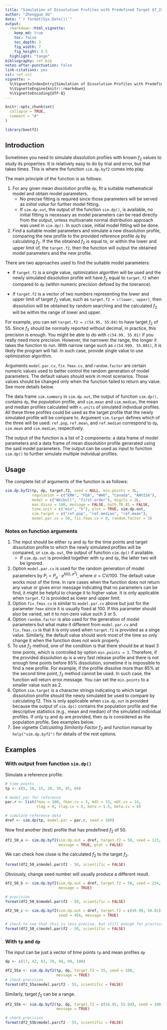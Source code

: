 ```yaml
---
title: "Simulation of Dissolution Profiles with Predefined Target $f_2$"
author: "Zhengguo XU"
date: "`r format(Sys.Date())`"
output: 
  rmarkdown::html_vignette:
    keep_md: true
    toc: false
    toc_depth: 3
    fig_width: 7
    fig_height: 4.5
  highlight: "tango"
bibliography: ref.bib
notes-after-punctuation: false
link-citations: yes
csl: ref.csl
vignette: >
  %\VignetteIndexEntry{Simulation of Dissolution Profiles with Predefined Target $f_2$}
  %\VignetteEngine{knitr::rmarkdown}
  %\VignetteEncoding{UTF-8}
---
```


```r
knitr::opts_chunk$set(
  collapse = TRUE,
  comment = "#"
)
```

```r
library(bootf2)
```

## Introduction
Sometimes you need to simulate dissolution profiles with known $f_2$ values
to study its properties. It is relatively easy to do by trial and error, but
that takes times. This is where the function `sim.dp.byf2` comes into play.

The main principle of the function is as follows:

1. For any given mean dissolution profile `dp`, fit a suitable mathematical
   model and obtain model parameters.
    - No precise fitting is required since those parameters will be served as
      *initial value* for further model fitting.
    - If `sim.dp.out`, the output of the function `sim.dp()`, is available, 
      no initial fitting is necessary as model parameters can be read directly
      from the output, unless multivariate normal distribution approach was 
      used in `sim.dp()`. In such case, initial model fitting will be done.
1. Find a suitable model parameters and simulate a new dissolution profile,
   comparing the new profile to the provided reference profile `dp` by
   calculating $f_2$. If the the obtained $f_2$ is equal to, or within the 
   lower and upper limit of, the `target.f2`, then the function will output 
   the obtained model parameters and the new profile.

There are two approaches used to find the suitable model parameters:

- If `target.f2` is a single value, optimization algorithm will be used and the
  newly simulated dissolution profile will have $f_2$ equal to `target.f2` when
  compared to `dp` (within numeric precision defined by the tolerance).

- If `target.f2` is a vector of two numbers representing the lower and upper
  limit of target $f_2$ value, such as `target.f2 = c(lower, upper)`, then 
  dissolution will be obtained by random searching and the calculated $f_2$ 
  will be within the range of lower and upper.

For example, you can set `target.f2 = c(54.95, 55.04)` to have target $f_2$ of
55. Since $f_2$ should be normally reported without decimal, in practice, this
precision is enough. You might be able to do with `c(54.99, 55.01)` if you
really need more precision. However, the narrower the range, the longer it 
takes the function to run. With narrow range such as `c(54.999, 55.001)`, it is
likely the program will fail. In such case, provide single value to use
optimization algorithm.

Arguments `model.par.cv`, `fix.fmax.cv`, and `random.factor` are certain
numeric values used to better control the random generation of model parameters.
The default values should work in most scenarios. Those values should be changed
only when the function failed to return any value. See more details below.

The data frame `sim.summary` in `sim.dp.out`, the output of function `sim.dp()`,
contains `dp`, the *population* profile, and `sim.mean` and `sim.median`, the
mean and median profiles calculated with `n.units` of simulated individual
profiles. All these three profiles could be used as the target profile that the
newly simulated profile will be compare to. Argument `sim.target` defines which
of the three will be used: `ref.pop`, `ref.mean`, and `ref.median` correspond 
to `dp`, `sim.mean` and `sim.median`, respectively.

The output of the function is a list of 2 components: a data frame of model
parameters and a data frame of mean dissolution profile generated using the
said model parameters. The output can be used as input to function `sim.dp()` 
to further simulate multiple individual profiles.

## Usage
The complete list of arguments of the function is as follows:

```r
sim.dp.byf2(tp, dp, target.f2, seed = NULL, min.points = 3L,
            regulation = c("EMA", "FDA", "WHO", "Canada", "ANVISA"),
            model = c("Weibull", "first-order"), digits = 2L,
            max.disso = 100, message = FALSE, both.TR.85 = FALSE,
            time.unit = c("min", "h"), plot = TRUE, sim.dp.out,
            sim.target = c("ref.pop", "ref.median", "ref.mean"),
            model.par.cv = 50, fix.fmax.cv = 0, random.factor = 3)
```

### Notes on function arguments
1. The input should be either `tp` and `dp` for the time points and target
   dissolution profile to which the newly simulated profiles will be compared,
   or `sim.dp.out`, the output of function `sim.dp()` if available. 
    - If `sim.dp.out` is provided together with `tp` and `dp`, the latter
      two will be ignored.
1. Option `model.par.cv` is used for the random generation of model parameters
   by $P_i = P_\mu \cdot e^{N\left(0,\, \sigma^2\right)}$, where 
   $\sigma = \mathrm{CV}/100$. The default value works most of the time. In 
   rare cases when the function does not return any value or gives error
   message indicating that no parameters can be find, it might be helpful to
   change it to higher value. It is only applicable when `target.f2` is
   provided as lower and upper limit.
1. Option `fix.fmax.cv` is similar to `model.par.cv` above but just for the 
   parameter `fmax` since it is usually fixed at 100. If this parameter
   should also be varied, set it to non-zero value such 3 or 5.
1. Option `random.factor` is also used for the generation of model parameters
   but what make it different from `model.par.cv` and `fix.fmax.cv` is that 
   it is only used when `target.f2` is provided as a singe value. Similarly, 
   the default value should work most of the time so only change it
   when the function does not work properly.
1. To use $f_2$ method, one of the condition is that there should be at least 3
   time points, which is controlled by option `min.points = 3`. Therefore, if
   the provided dissolution `dp` is a very fast release profile and there is
   not enough time points before 85% dissolution, sometime it is impossible to
   find a new profile. For example, if the profile dissolve more than 85% at 
   the second time point, $f_2$ method cannot be used. In such case, the
   function will return error message. You can set the `min.points` to a 
   smaller value such as 2. 
1. Option `sim.target` is a character strings indicating to which target
   dissolution profile should the newly simulated be used to compare by 
   calculating f2. This is only applicable when `sim.dp.out` is provided
   because the output of `sim.dp()` contains the population profile and the
   descriptive statistics (e.g., mean and median) of the simulated individual
   profiles. If only `tp` and `dp` are provided, then `dp` is considered as the
   population profile. See examples below.
1. See vignette *Calculating Similarity Factor $f_2$* and function manual by
   `help("sim.dp.byf2")` for details of the rest options. 

## Examples

### With output from function `sim.dp()`

Simulate a reference profile. 
```r
# time points
tp <- c(5, 10, 15, 20, 30, 45, 60)

# model.par for reference
par.r <- list(fmax = 100, fmax.cv = 3, mdt = 15, mdt.cv = 14, 
              tlag = 0, tlag.cv = 0, beta = 1.5, beta.cv = 8)

# simulate reference data
dref <- sim.dp(tp, model.par = par.r, seed = 100)
```
Now find another (test) profile that has predefined $f_2$ of 50.

```r
df2_50_a <- sim.dp.byf2(sim.dp.out = dref, target.f2 = 50, seed = 123,
                        message = TRUE, plot = FALSE)
```
We can check how close is the calculated $f_2$ to the target $f_2$.
```r
format(df2_50_a$model.par$f2 - 50, scientific = FALSE)
```


Obviously, change seed number will usually produce a different result.
```r
df2_50_b <- sim.dp.byf2(sim.dp.out = dref, target.f2 = 50, seed = 234,
                        message = TRUE)

# precision 
format(df2_50_b$model.par$f2 - 50, scientific = FALSE)
```

```r
df2_50_c <- sim.dp.byf2(sim.dp.out = dref, target.f2 = c(49.99, 50.01),
                        seed = 456, message = TRUE)

# check to see that this is less precise, but still enough for practical use
format(df2_50_c$model.par$f2 - 50, scientific = FALSE)
```

### With `tp` and `dp`
The input can be just a vector of time points `tp` and mean profiles `dp`
```r
dp <- c(17, 42, 63, 78, 94, 99, 100)

df2_55a <- sim.dp.byf2(tp, dp, target.f2 = 55, seed = 100,
                       message = TRUE)
# check precision
format(df2_55a$model.par$f2 - 55, scientific = FALSE)
```

Similarly, target $f_2$ can be a range.

```r
df2_55b <- sim.dp.byf2(tp, dp, target.f2 = c(54.95, 55.04), seed = 100,
                       message = TRUE)

# check precision
format(df2_55b$model.par$f2 - 55, scientific = FALSE)
```
